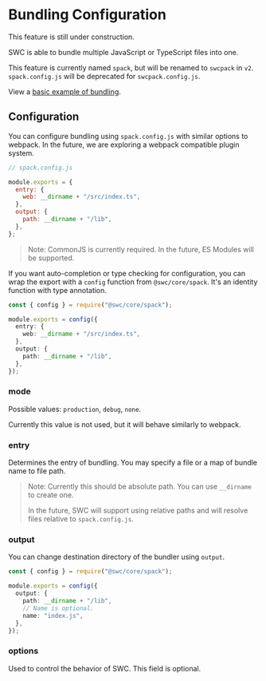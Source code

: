 
# Bundling Configuration

<Callout emoji="🚧">
  This feature is still under construction.
</Callout>

SWC is able to bundle multiple JavaScript or TypeScript files into one.

This feature is currently named `spack`, but will be renamed to `swcpack` in `v2`. `spack.config.js` will be deprecated for `swcpack.config.js`.

View a [basic example of bundling](https://github.com/swc-project/cli/tree/master/examples/spack-basic).

## Configuration

You can configure bundling using `spack.config.js` with similar options to webpack. In the future, we are exploring a webpack compatible plugin system.

```js
// spack.config.js

module.exports = {
  entry: {
    web: __dirname + "/src/index.ts",
  },
  output: {
    path: __dirname + "/lib",
  },
};
```

> Note: CommonJS is currently required. In the future, ES Modules will be supported.

If you want auto-completion or type checking for configuration, you can wrap the export with a `config` function from `@swc/core/spack`. It's an identity function with type annotation.

```ts
const { config } = require("@swc/core/spack");

module.exports = config({
  entry: {
    web: __dirname + "/src/index.ts",
  },
  output: {
    path: __dirname + "/lib",
  },
});
```

### mode

Possible values: `production`, `debug`, `none`.

Currently this value is not used, but it will behave similarly to webpack.

### entry

Determines the entry of bundling. You may specify a file or a map of bundle name to file path.

> Note: Currently this should be absolute path. You can use `__dirname` to create one.
>
> In the future, SWC will support using relative paths and will resolve files relative to `spack.config.js`.

### output

You can change destination directory of the bundler using `output`.

```ts
const { config } = require("@swc/core/spack");

module.exports = config({
  output: {
    path: __dirname + "/lib",
    // Name is optional.
    name: "index.js",
  },
});
```

### options

Used to control the behavior of SWC. This field is optional.
